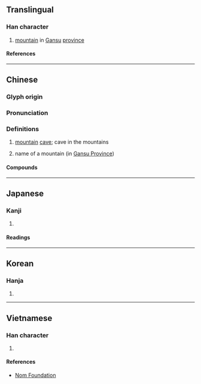 {{character info}}
==Translingual==

===Han character===
{{Han char|rn=46|rad=山|as=06|sn=9|four=27720|canj=UBMR|ids=⿰山同}}

# [[mountain]] in [[Gansu]] [[province]]

====References====
{{Han ref|kx=0310.270|dkj=08038|dj=0610.190|hdz=10770.100|uh=5CD2}}

----

==Chinese==
{{zh-forms}}

===Glyph origin===
{{Han etym}}

===Pronunciation===
{{zh-pron
|m=dòng,tóng
|c=dung6,tung4
|mc=y
|oc=y
|cat=
}}

===Definitions===
{{zh-hanzi}}

# {{lb|zh|in compounds}} [[mountain]] [[cave]]; cave in the mountains
# name of a mountain (in [[w:Gansu province|Gansu Province]])

====Compounds====
{{zh-der|崆峒|崆峒山|黎峒}}

----

==Japanese==

===Kanji===
{{ja-kanji|grade=|rs=山06}}

# {{rfdef|ja|sort=山06}}

====Readings====
{{ja-readings
|on=とう, ず, どう
}}

----

==Korean==

===Hanja===
{{ko-hanja|동}}

# {{rfdef|ko|sort=山06}}

----

==Vietnamese==

===Han character===
{{vi-readings|rs=山06|reading=động}}

# {{rfdef|vi|sort=山06}}

====References====
* [http://nomfoundation.org/common/nom_details.php?codepoint=5cd2 Nom Foundation]
